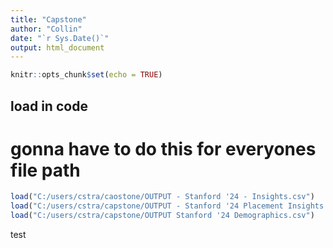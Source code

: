 ---
title: "Capstone"
author: "Collin"
date: "`r Sys.Date()`"
output: html_document
---

```{r setup, include=FALSE}
knitr::opts_chunk$set(echo = TRUE)
```

## load in code
# gonna have to do this for everyones file path

```{r}
load("C:/users/cstra/caostone/OUTPUT - Stanford '24 - Insights.csv")
load("C:/users/cstra/capstone/OUTPUT - Stanford '24 Placement Insights.csv")
load("C:/users/cstra/capstone/OUTPUT Stanford '24 Demographics.csv")

```

test